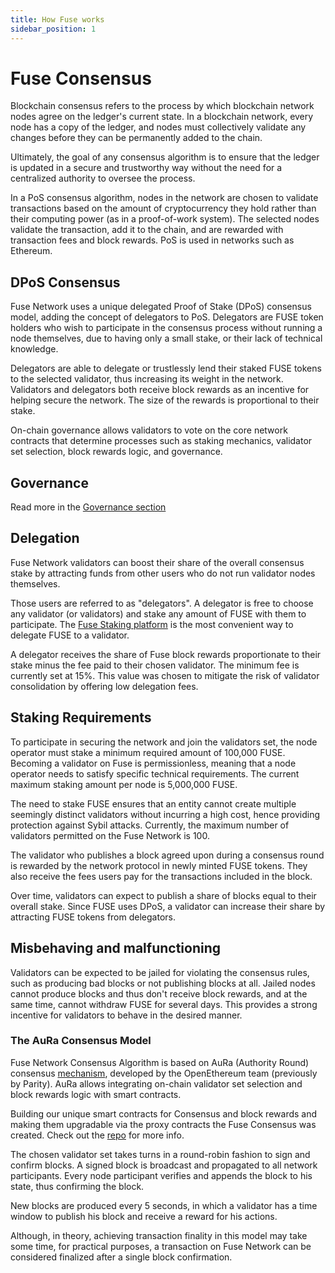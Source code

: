 ```yaml
---
title: How Fuse works
sidebar_position: 1
---
```


# Fuse Consensus

Blockchain consensus refers to the process by which blockchain network nodes agree on the ledger's current state. In a blockchain network, every node has a copy of the ledger, and nodes must collectively validate any changes before they can be permanently added to the chain.

Ultimately, the goal of any consensus algorithm is to ensure that the ledger is updated in a secure and trustworthy way without the need for a centralized authority to oversee the process.

In a PoS consensus algorithm, nodes in the network are chosen to validate transactions based on the amount of cryptocurrency they hold rather than their computing power (as in a proof-of-work system). The selected nodes validate the transaction, add it to the chain, and are rewarded with transaction fees and block rewards. PoS is used in networks such as Ethereum.

## DPoS Consensus

Fuse Network uses a unique delegated Proof of Stake (DPoS) consensus model, adding the concept of delegators to PoS. Delegators are FUSE token holders who wish to participate in the consensus process without running a node themselves, due to having only a small stake, or their lack of technical knowledge.

Delegators are able to delegate or trustlessly lend their staked FUSE tokens to the selected validator, thus increasing its weight in the network. Validators and delegators both receive block rewards as an incentive for helping secure the network. The size of the rewards is proportional to their stake.

On-chain governance allows validators to vote on the core network contracts that determine processes such as staking mechanics, validator set selection, block rewards logic, and governance.

## Governance

Read more in the [Governance section](../../ecosystem/fuse-governance-and-development)

## Delegation

Fuse Network validators can boost their share of the overall consensus stake by attracting funds from other users who do not run validator nodes themselves.

Those users are referred to as "delegators". A delegator is free to choose any validator (or validators) and stake any amount of FUSE with them to participate. The [Fuse Staking ](https://staking.fuse.io)[platform](https://staking.fuse.io) is the most convenient way to delegate FUSE to a validator.

A delegator receives the share of Fuse block rewards proportionate to their stake minus the fee paid to their chosen validator. The minimum fee is currently set at 15%. This value was chosen to mitigate the risk of validator consolidation by offering low delegation fees.

## Staking Requirements

To participate in securing the network and join the validators set, the node operator must stake a minimum required amount of 100,000 FUSE. Becoming a validator on Fuse is permissionless, meaning that a node operator needs to satisfy specific technical requirements. The current maximum staking amount per node is 5,000,000 FUSE.

The need to stake FUSE ensures that an entity cannot create multiple seemingly distinct validators without incurring a high cost, hence providing protection against Sybil attacks. Currently, the maximum number of validators permitted on the Fuse Network is 100.

The validator who publishes a block agreed upon during a consensus round is rewarded by the network protocol in newly minted FUSE tokens. They also receive the fees users pay for the transactions included in the block.

Over time, validators can expect to publish a share of blocks equal to their overall stake. Since FUSE uses DPoS, a validator can increase their share by attracting FUSE tokens from delegators.

## Misbehaving and malfunctioning

Validators can be expected to be jailed for violating the consensus rules, such as producing bad blocks or not publishing blocks at all. Jailed nodes cannot produce blocks and thus don't receive block rewards, and at the same time, cannot withdraw FUSE for several days. This provides a strong incentive for validators to behave in the desired manner.

### The AuRa Consensus Model

Fuse Network Consensus Algorithm is based on AuRa (Authority Round) consensus [mechanism](https://openethereum.github.io/Aura), developed by the OpenEthereum team (previously by Parity). AuRa allows integrating on-chain validator set selection and block rewards logic with smart contracts.

Building our unique smart contracts for Consensus and block rewards and making them upgradable via the proxy contracts the Fuse Consensus was created. Check out the [repo](https://github.com/fuseio/fuse-network) for more info.

The chosen validator set takes turns in a round-robin fashion to sign and confirm blocks. A signed block is broadcast and propagated to all network participants. Every node participant verifies and appends the block to his state, thus confirming the block.

New blocks are produced every 5 seconds, in which a validator has a time window to publish his block and receive a reward for his actions.

Although, in theory, achieving transaction finality in this model may take some time, for practical purposes, a transaction on Fuse Network can be considered finalized after a single block confirmation.
